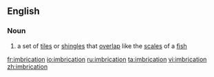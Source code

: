 ==English==
===Noun===
{{en-noun}}
# a set of [[tile]]s or [[shingle]]s that [[overlap]] like the [[scale]]s of a [[fish]]

[[fr:imbrication]]
[[io:imbrication]]
[[ru:imbrication]]
[[ta:imbrication]]
[[vi:imbrication]]
[[zh:imbrication]]